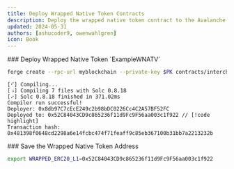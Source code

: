 ```yaml
---
title: Deploy Wrapped Native Token Contracts
description: Deploy the wrapped native token contract to the Avalanche L1 blockchain.
updated: 2024-05-31
authors: [ashucoder9, owenwahlgren]
icon: Book
---
```


<Steps>
<Step>
### Deploy Wrapped Native Token `ExampleWNATV`

```bash
forge create --rpc-url myblockchain --private-key $PK contracts/interchain-token-transfer/ExampleWNATV.sol:WNATV
```
```
[⠊] Compiling...
[⠰] Compiling 7 files with Solc 0.8.18
[⠔] Solc 0.8.18 finished in 371.02ms
Compiler run successful!
Deployer: 0x8db97C7cEcE249c2b98bDC0226Cc4C2A57BF52FC
Deployed to: 0x52C84043CD9c865236f11d9Fc9F56aa003c1f922 // [!code highlight]
Transaction hash: 0x481398f0648cd2298a6e14fcbc474f71feaff9c85eb367100b31bb7a2213232b
```
</Step>
<Step>
### Save the Wrapped Native Token Address

```bash
export WRAPPED_ERC20_L1=0x52C84043CD9c865236f11d9Fc9F56aa003c1f922
```
</Step>
</Steps>